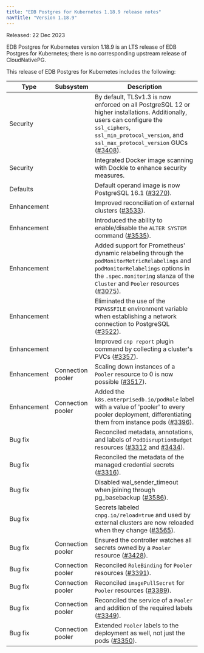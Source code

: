 ```yaml
---
title: "EDB Postgres for Kubernetes 1.18.9 release notes"
navTitle: "Version 1.18.9"
---
```


Released: 22 Dec 2023

EDB Postgres for Kubernetes version 1.18.9 is an LTS release of EDB Postgres for Kubernetes; there is no corresponding upstream release of CloudNativePG.

This release of EDB Postgres for Kubernetes includes the following:

| Type         | Subsystem         | Description |
| ------------ | ----------------- | ------------------------------------------------------------------------------------------------------------------------------ |
| Security     |                   | By default, TLSv1.3 is now enforced on all PostgreSQL 12 or higher installations. Additionally, users can configure the `ssl_ciphers`, `ssl_min_protocol_version`, and `ssl_max_protocol_version` GUCs ([#3408](https://github.com/cloudnative-pg/cloudnative-pg/pull/3408)). |
| Security     |                   | Integrated Docker image scanning with Dockle to enhance security measures. |
| Defaults     |                   | Default operand image is now PostgreSQL 16.1 ([#3270](https://github.com/cloudnative-pg/cloudnative-pg/pull/3270)). |
| Enhancement  |                   | Improved reconciliation of external clusters ([#3533](https://github.com/cloudnative-pg/cloudnative-pg/pull/3533)). |
| Enhancement  |                   | Introduced the ability to enable/disable the `ALTER SYSTEM` command ([#3535](https://github.com/cloudnative-pg/cloudnative-pg/pull/3535)). |
| Enhancement  |                   | Added support for Prometheus' dynamic relabeling through the `podMonitorMetricRelabelings` and `podMonitorRelabelings` options in the `.spec.monitoring` stanza of the `Cluster` and `Pooler` resources ([#3075](https://github.com/cloudnative-pg/cloudnative-pg/pull/3075)). |
| Enhancement  |                   | Eliminated the use of the `PGPASSFILE` environment variable when establishing a network connection to PostgreSQL ([#3522](https://github.com/cloudnative-pg/cloudnative-pg/pull/3522)). |
| Enhancement  |                   | Improved `cnp report` plugin command by collecting a cluster's PVCs ([#3357](https://github.com/cloudnative-pg/cloudnative-pg/pull/3357)). |
| Enhancement  | Connection pooler | Scaling down instances of a `Pooler` resource to 0 is now possible ([#3517](https://github.com/cloudnative-pg/cloudnative-pg/pull/3517)). |
| Enhancement  | Connection pooler | Added the `k8s.enterprisedb.io/podRole` label with a value of 'pooler' to every pooler deployment, differentiating them from instance pods ([#3396](https://github.com/cloudnative-pg/cloudnative-pg/pull/3396)). |
| Bug fix      |                   | Reconciled metadata, annotations, and labels of `PodDisruptionBudget` resources ([#3312](https://github.com/cloudnative-pg/cloudnative-pg/pull/3312) and [#3434](https://github.com/cloudnative-pg/cloudnative-pg/pull/3434)). |
| Bug fix      |                   | Reconciled the metadata of the managed credential secrets ([#3316](https://github.com/cloudnative-pg/cloudnative-pg/pull/3316)). |
| Bug fix      |                   | Disabled wal_sender_timeout when joining through pg_basebackup ([#3586](https://github.com/cloudnative-pg/cloudnative-pg/pull/3586)).  |
| Bug fix      |                   | Secrets labeled `cnpg.io/reload=true` and used by external clusters are now reloaded when they change ([#3565](https://github.com/cloudnative-pg/cloudnative-pg/pull/3565)).  |
| Bug fix      | Connection pooler | Ensured the controller watches all secrets owned by a `Pooler` resource ([#3428](https://github.com/cloudnative-pg/cloudnative-pg/pull/3428)).  |
| Bug fix      | Connection pooler | Reconciled `RoleBinding` for `Pooler` resources ([#3391](https://github.com/cloudnative-pg/cloudnative-pg/pull/3391)).  |
| Bug fix      | Connection pooler | Reconciled `imagePullSecret` for `Pooler` resources ([#3389](https://github.com/cloudnative-pg/cloudnative-pg/pull/3389)).  |
| Bug fix      | Connection pooler | Reconciled the service of a `Pooler` and addition of the required labels ([#3349](https://github.com/cloudnative-pg/cloudnative-pg/pull/3349)).  |
| Bug fix      | Connection pooler | Extended `Pooler` labels to the deployment as well, not just the pods ([#3350](https://github.com/cloudnative-pg/cloudnative-pg/pull/3350)).  |

